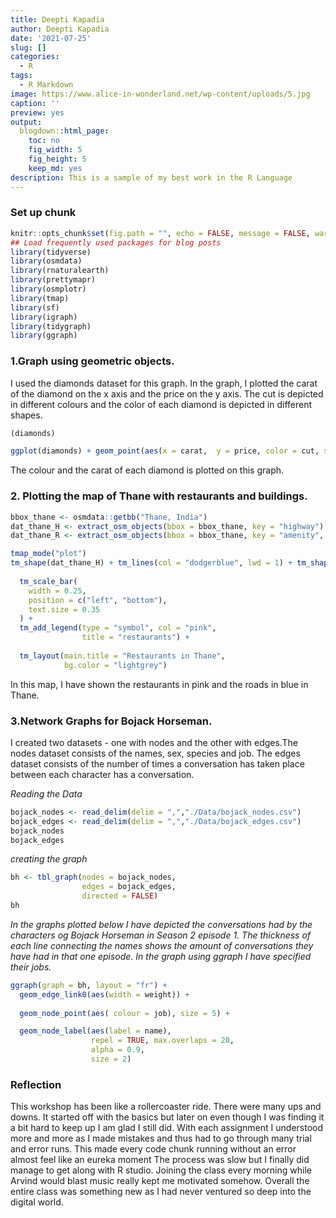 ```yaml
---
title: Deepti Kapadia
author: Deepti Kapadia
date: '2021-07-25'
slug: []
categories:
  - R
tags:
  - R Markdown
image: https://www.alice-in-wonderland.net/wp-content/uploads/5.jpg
caption: ''
preview: yes
output:
  blogdown::html_page:
    toc: no
    fig_width: 5
    fig_height: 5
    keep_md: yes
description: This is a sample of my best work in the R Language
---
```


### Set up chunk

```r
knitr::opts_chunk$set(fig.path = "", echo = FALSE, message = FALSE, warning = FALSE)
## Load frequently used packages for blog posts
library(tidyverse)
library(osmdata) 
library(rnaturalearth)
library(prettymapr)
library(osmplotr)
library(tmap) 
library(sf)
library(igraph)
library(tidygraph)
library(ggraph)
```

### 1.Graph using geometric objects. 

I used the diamonds dataset for this graph. In the graph, I plotted the carat of the diamond on the x axis and the price on the y axis. The cut is depicted in different colours and the color of each diamond is depicted in different shapes.

```r
(diamonds)
```


```r
ggplot(diamonds) + geom_point(aes(x = carat,  y = price, color = cut, shape = color)) 
```

The colour and the carat of each diamond is plotted on this graph.



### 2. Plotting the map of Thane with restaurants and buildings. 

```r

bbox_thane <- osmdata::getbb("Thane, India")
dat_thane_H <- extract_osm_objects(bbox = bbox_thane, key = "highway")
dat_thane_R <- extract_osm_objects(bbox = bbox_thane, key = "amenity", value = "restaurant", return_type = "point")
```


```r
tmap_mode("plot")
tm_shape(dat_thane_H) + tm_lines(col = "dodgerblue", lwd = 1) + tm_shape(dat_thane_R) + tm_dots(size = 0.5, col = "pink", shape = 20) + tm_text("name", auto.placement = TRUE, size = 0.40) +
  
  tm_scale_bar(
    width = 0.25,
    position = c("left", "bottom"),
    text.size = 0.35
  ) +
  tm_add_legend(type = "symbol", col = "pink",
                title = "restaurants") +
  
  tm_layout(main.title = "Restaurants in Thane",
            bg.color = "lightgrey")


```
In this map, I have shown the restaurants in pink and the roads in blue in Thane.




### 3.Network Graphs for Bojack Horseman. 

I created two datasets - one with nodes and the other with edges.The nodes dataset consists of the names, sex, species and job. The edges dataset consists of the number of times a conversation has taken place between each character has a conversation.

*Reading the Data*
```r
bojack_nodes <- read_delim(delim = ",","./Data/bojack_nodes.csv")
bojack_edges <- read_delim(delim = ",","./Data/bojack_edges.csv")
bojack_nodes
bojack_edges
```

*creating the graph*

```r
bh <- tbl_graph(nodes = bojack_nodes, 
                edges = bojack_edges, 
                directed = FALSE)
bh
```


*In the graphs plotted below I have depicted the conversations had by the characters og Bojack Horseman in Season 2 episode 1. The thickness of each line connecting the names shows the amount of conversations they have had in that one episode. In the graph using ggraph I have specified their jobs.*

```r
ggraph(graph = bh, layout = "fr") +
  geom_edge_link0(aes(width = weight)) + 
  
  geom_node_point(aes( colour = job), size = 5) + 

  geom_node_label(aes(label = name), 
                  repel = TRUE, max.overlaps = 20,
                  alpha = 0.9,
                  size = 2)
```







### Reflection
This workshop has been like a rollercoaster ride. There were many ups and downs. It started off with the basics but later on even though I was finding it a bit hard to keep up I am glad I still did. With each assignment I understood more and more as I made mistakes and thus had to go through many trial and error runs. This made every code chunk running without an error almost feel like an eureka moment The process was slow but I finally did manage to get along with R studio. Joining the class every morning while Arvind would blast music really kept me motivated somehow. 
Overall the entire class was something new as I had never ventured so deep into the digital world. 



































